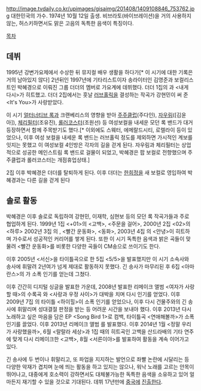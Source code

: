 http://image.tvdaily.co.kr/upimages/gisaimg/201408/1409108846_753762.jpg
대한민국의 가수.
1974년 10월 12일 출생.
비브라토(바이브레이션)을 거의 사용하지 않는, 허스키하면서도 맑은 고음의 독특한 음색이 특징이다. 

[[목차]]

== 데뷔 ==
1995년 강변가요제에서 수상한 뒤 뮤지컬 배우 생활을 하다가[* 이 시기에 대한 기록은 거의 남아있지 않다] 2년뒤인 1997년에 기타리스트이자 송라이터인 김영준과 보컬리스트인 박혜경으로 이뤄진 그룹 더더의 멤버로 가요계에 데뷔했다. 더더 1집의 <Delight>과 <내게 다시>가 히트했고. 더더 2집에서는 훗날 [[러브홀릭]]을 결성하는 작곡가 강현민이 써 준 <It's You>가 사랑받았다.

이 시기 [[얼터너티브 록]]과 크랜베리스의 영향을 받아 [[주주클럽]](주다인), [[자우림]]([김윤아]), [[체리필터]](조유진), [[롤러코스터(밴드)|롤러코스터]](조원선) 등 여성보컬을 내세운 모던 록 밴드가 대거 등장하면서 함께 주목받기도 했다.[* 이외에도 스웨터, 에메랄드시티, 로렐라이 등이 있었으나, 이후 여성 보컬을 내세운 록 밴드는 러브홀릭 정도를 제외하면 가시적인 계보를 잇지는 못했고 이 여성보컬 4인방은 각자의 길을 걷게 된다. 자우림과 체리필터는 상업적으로 성공한 메인스트림 록 밴드로 걸물이 되었고, 박혜경은 팝 보컬로 전향했으며 주주클럽과 롤러코스터는 개점휴업상태.]

2집 이후 박혜경은 더더를 탈퇴하게 된다. 이후 더더는 [[한희정]]을 새 보컬로 영입하여 박혜경과는 다른 길을 걷게 된다

== 솔로 활동 ==
박혜경은 이후 솔로로 독립하여 강현민, 이재학, 심현보 등의 모던 록 작곡가들과 주로 협업하게 된다. 1999년 1집 <+01>의 <고백>, <주문을 걸어>, 2000년 2집 <02>의 <하루> 2002년 3집 <Feel Me>의 <Rain>, <빨간 운동화>, <동화>, 2003년 4집 <Seraphim>의 <안녕>이 히트하며 가수로서 성공적인 커리어를 쌓게 된다. 또한 이 시기 독특한 음색과 밝은 곡들이 맞물려 <빨간 운동화>를 비롯한 다양한 곡들이 CM송으로 쓰이기도 한다.

이후 2005년 <서신>을 타이틀곡으로 한 5집 <5/5>을 발표했지만 이 시기 소속사와 송사에 휘말려 2년여가 넘게 제대로 활동하지 못했다. 긴 송사가 마무리된 후 6집 <아마란스>의 <Yesterday>가 소폭 인기를 얻는데 그쳤다.

이후 간간히 디지털 싱글을 발표한 가운데, 2008년 발표한 리메이크 앨범 <여자가 사랑할 때>의 수록곡 <Lemon Tree>와 <사랑과 우정 사이>가 대박을 치며 다시 인기를 얻었다. 이후 2009년 7집 <My Favorite>의 타이틀 <하이힐>이 소폭 인기를 얻었으나, 이후 다시 건물주와의 긴 송사에 휘말리며 성대결절 판정을 받는 등 어려운 시간을 보내야 했다. 이후 2013년 다시 노래하고 싶은 마음을 담은 EP <Song Bird 1>로 컴백, 타이틀곡 <연애해볼까>가 소폭 인기를 끌었다. 이후 2013년 리메이크 앨범 <Happiness Rewind>를 발표했다. 이후 2014년 1월 <정말 우리가 사랑했을까>, 6월 <랄랄라 세상>과 1집 때의 히트곡인 고백을 산드라배의 기타 연주에 맞게 다시 리메이크한 <고백>, 8월 <서른이야>를 발표하여 활동을 계속 이어가고 있다.

긴 송사에 두 번이나 휘말리고, 또 파업을 지지하는 발언으로 좌빨 논란에 시달리는 등 다양한 악재가 겹치며 눈에 띄는 활동을 하고 있지는 않으나, 워낙 노래를 고르는 안목이 뛰어나고, 대중에게 호소력이 강하면서도 대체불가능한 독특한 음색을 소유하고 있어 얼마든지 재기할 수 있을 것으로 기대된다.
데뷔 17년만에 [[중국]]에 [http://m.news.naver.com/read.nhn?mode=LSD&sid1=106&sid2=224&oid=311&aid=0000416770 진출한다].
